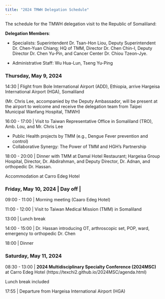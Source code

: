 ```yaml
---
title: "2024 TMWH Delegation Schedule"
---
```


The schedule for the TMWH delegation visit to the Republic of Somaliland:

**Delegation Members**:

- Specialists: Superintendent Dr. Tsan-Hon Liou, Deputy Superintendent Dr. Chen-Yuan Chiang; HQ of TMM, Director Dr. Chen Chin-I, Deputy Director Dr. Chen Yu-Pin, and Cancer Center Dr. Chiou Tzeon-Jye.

- Administrative Staff: Wu Hua-Lun, Tseng Yu-Ping


### Thursday, May 9, 2024

14:30 | Flight from Bole International Airport (ADD), Ethiopia, arrive Hargeisa International Airport (HGA), Somaliland

(Mr. Chris Lee, accompanied by the Deputy Ambassador, will be present at the airport to welcome and receive the delegation team from Taipei Municipal Wanfang Hospital, TMWH)


16:00 - 17:00 | Visit to Taiwan Representative Office in Somaliland (TRO), Amb. Lou, and Mr. Chris Lee

  - Public Health projects by TMM (e.g., Dengue Fever prevention and control)
  - Collaborative Synergy: The Power of TMM and HGH's Partnership

18:00 - 20:00 | Dinner with TMM at Damal Hotel Restaurant;
Hargeisa Group Hospital, Director, Dr. Abdirahman, and Deputy Director, Dr. Adnan, and orthopedic Dr. Hassan.

<!-- (inviting) MoHD director general Dr. Hergeye; -->

Accommodation at Carro Edeg Hotel

### Friday, May 10, 2024 | Day off | 

09:00 - 11:00 | Morning meeting (Caaro Edeg Hotel)

11:00 - 12:00 | Visit to Taiwan Medical Mission (TMM) in Somaliland

13:00 | Lunch break

14:00 - 15:00 | Dr. Hassan introducing OT, arthroscopic set, POP, ward, emergency to orthopedic Dr. Chen

18:00 | Dinner


### Saturday, May 11, 2024

08:30 - 13:00 | **2024 Multidisciplinary Specialty Conference (2024MSC)** at Carro Edeg Hotel (https://texchi2.github.io/2024MSC/agenda.html)

Lunch break included
               
17:55         | Departure from Hargeisa International Airport (HGA)
